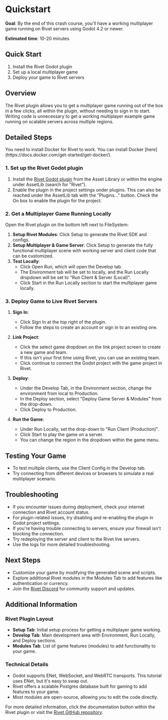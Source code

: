 

# Quickstart

**Goal**: By the end of this crash course, you'll have a working multiplayer game running on Rivet servers using Godot 4.2 or newer.

**Estimated time**: 10-20 minutes

## Quick Start
1. Install the Rivet Godot plugin
2. Set up a local multiplayer game
3. Deploy your game to Rivet servers

## Overview

The Rivet plugin allows you to get a multiplayer game running out of the box in a few clicks, all within the plugin, without needing to sign in to start. Writing code is unnecessary to get a working multiplayer example game running on scalable servers across multiple regions.

## Detailed Steps

<Warning title="Prerequisite">
You need to install Docker for Rivet to work. You can install Docker [here](https://docs.docker.com/get-started/get-docker/).
</Warning>

### 1. Set up the Rivet Godot plugin

1. Install the [Rivet Godot plugin](https://godotengine.org/asset-library/asset/1881) from the Asset Library or within the engine under AssetLib (search for "Rivet").
2. Enable the plugin in the project settings under plugins. This can also be reached under the AssetLib tab with the "Plugins..." button. Check the On box to enable the plugin for the project.

### 2. Get a Multiplayer Game Running Locally

Open the Rivet plugin on the bottom left next to FileSystem:

1. **Setup Rivet Modules**: Click Setup to generate the Rivet SDK and configs.
2. **Setup Multiplayer & Game Server**: Click Setup to generate the fully functional multiplayer scene with working server and client code that can be customized.
3. **Test Locally**: 
   - Click Open Run, which will open the Develop tab.
   - The Environment tab will be set to locally, and the Run Locally dropdown will be set to "Run Client & Server (Local)".
   - Click Start in the Run Locally section to start the multiplayer game locally.

### 3. Deploy Game to Live Rivet Servers

1. **Sign In**:
   - Click Sign In at the top right of the plugin.
   - Follow the steps to create an account or sign in to an existing one.

2. **Link Project**:
   - Click the select game dropdown on the link project screen to create a new game and team.
   - If this isn't your first time using Rivet, you can use an existing team.
   - Click continue to connect the Godot project with the game project in Rivet.

3. **Deploy**:
   - Under the Develop Tab, in the Environment section, change the environment from local to Production.
   - In the Deploy section, select "Deploy Game Server & Modules" from the drop-down.
   - Click Deploy to Production.

4. **Run the Game**:
   - Under Run Locally, set the drop-down to "Run Client (Production)".
   - Click Start to play the game on a server.
   - You can change the region in the dropdown within the game menu.

## Testing Your Game

- To test multiple clients, use the Client Config in the Develop tab.
- Try connecting from different devices or browsers to simulate a real multiplayer scenario.

## Troubleshooting

- If you encounter issues during deployment, check your internet connection and Rivet account status.
- For plugin-related issues, try disabling and re-enabling the plugin in Godot project settings.
- If you're having trouble connecting to servers, ensure your firewall isn't blocking the connection.
- Try redeploying the server and client to the Rivet live servers.
- Use the logs for more detailed troubleshooting.

## Next Steps

- Customize your game by modifying the generated scene and scripts.
- Explore additional Rivet modules in the Modules Tab to add features like authentication or currency.
- Join the [Rivet Discord](https://discord.gg/rivet-developer-network-822914074136018994) for community support and updates.

## Additional Information

### Rivet Plugin Layout

- **Setup Tab**: Initial setup process for getting a multiplayer game working.
- **Develop Tab**: Main development area with Environment, Run Locally, and Deploy sections.
- **Modules Tab**: List of game features (modules) to add functionality to your game.

### Technical Details

- Godot supports ENet, WebSocket, and WebRTC transports. This tutorial uses ENet, but it's easy to swap out.
- Rivet offers a scalable Postgres database built for gaming to add features to your game.
- Most modules are open-source, allowing you to edit the code directly.

For more detailed information, click the documentation button within the Rivet plugin or visit the [Rivet GitHub repository](https://github.com/rivet-gg/rivet).
